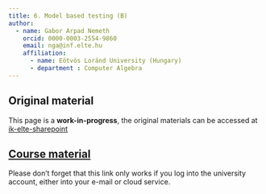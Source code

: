 ```yaml
---
title: 6. Model based testing (B)
author:
  - name: Gabor Arpad Nemeth
    orcid: 0000-0003-2554-9860
    email: nga@inf.elte.hu
    affiliation:
      - name: Eötvös Loránd University (Hungary)
      - department : Computer Algebra
---
```


## Original material
This page is a **work-in-progress**, the original materials can be accessed at [ik-elte-sharepoint](https://ikelte-my.sharepoint.com/:f:/g/personal/nga_inf_elte_hu/EoUtwUW9LlhMmw1BgeGwCSsBo3pqx7KawpBvB0MSNsW8MQ?e=yRbBld)

::: {.callout-important}
## [Course material](https://ikelte-my.sharepoint.com/:f:/g/personal/nga_inf_elte_hu/EjW498cdWiFEnA3At2DRKLABiVrxzyh3CTXgp1gZhHQwhg?e=8ZPzBa)
Please don't forget that this link only works if you log into the university account, either into your e-mail or cloud service.
:::
